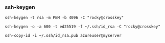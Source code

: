 ### ssh-keygen

```
ssh-keygen -t rsa -m PEM -b 4096 -C "rocky@crosskey"

ssh-keygen -o -a 600 -t ed25519 -f ~/.ssh/id_rsa -C "rocky@crosskey"

ssh-copy-id -i ~/.ssh/id_rsa.pub azureuser@myserver

```